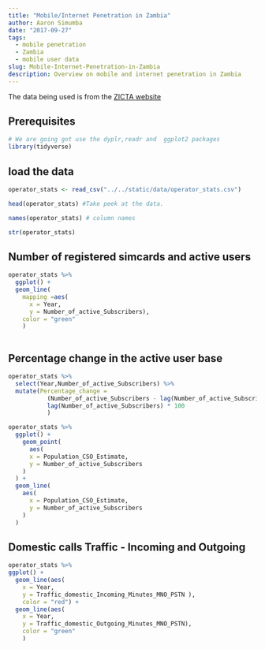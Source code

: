 ```yaml
---
title: "Mobile/Internet Penetration in Zambia"
author: Aaron Simumba
date: "2017-09-27"
tags:
  - mobile penetration
  - Zambia
  - mobile user data
slug: Mobile-Internet-Penetration-in-Zambia
description: Overview on mobile and internet penetration in Zambia
---
```

The data being used is from the [ZICTA website](http://onlinesystems.zicta.zm:8585/statsfinal/ICT%20Indicators.html)

## Prerequisites

```r
# We are going got use the dyplr,readr and  ggplot2 packages
library(tidyverse)
```

## load the data
```r
operator_stats <- read_csv("../../static/data/operator_stats.csv")
```

```r
head(operator_stats) #Take peek at the data.
```
```r
names(operator_stats) # column names 
```
```r
str(operator_stats)
```

## Number of registered simcards and active users 
```r
operator_stats %>% 
  ggplot() + 
  geom_line(
    mapping =aes(
      x = Year,
      y = Number_of_active_Subscribers), 
    color = "green"
    ) 
 
```
## Percentage change in the active user base

```r
operator_stats %>% 
  select(Year,Number_of_active_Subscribers) %>% 
  mutate(Percentage_change = 
           (Number_of_active_Subscribers - lag(Number_of_active_Subscribers))/
           lag(Number_of_active_Subscribers) * 100
           )  
```

```r
operator_stats %>% 
  ggplot() + 
    geom_point(
      aes(
      x = Population_CSO_Estimate, 
      y = Number_of_active_Subscribers
    )
  ) + 
  geom_line(
    aes(
      x = Population_CSO_Estimate, 
      y = Number_of_active_Subscribers
    )
  )
```


## Domestic calls Traffic - Incoming and Outgoing 
```r
operator_stats %>% 
ggplot() +
  geom_line(aes(
    x = Year,
    y = Traffic_domestic_Incoming_Minutes_MNO_PSTN ), 
    color = "red") +
  geom_line(aes(
    x = Year, 
    y = Traffic_domestic_Outgoing_Minutes_MNO_PSTN),
    color = "green"
    )
```


